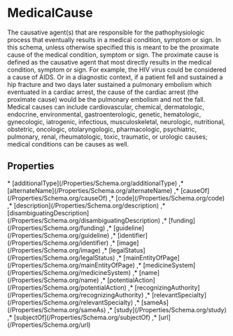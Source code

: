 # MedicalCause

The causative agent(s) that are responsible for the pathophysiologic process that eventually results in a medical condition, symptom or sign. In this schema, unless otherwise specified this is meant to be the proximate cause of the medical condition, symptom or sign. The proximate cause is defined as the causative agent that most directly results in the medical condition, symptom or sign. For example, the HIV virus could be considered a cause of AIDS. Or in a diagnostic context, if a patient fell and sustained a hip fracture and two days later sustained a pulmonary embolism which eventuated in a cardiac arrest, the cause of the cardiac arrest (the proximate cause) would be the pulmonary embolism and not the fall. Medical causes can include cardiovascular, chemical, dermatologic, endocrine, environmental, gastroenterologic, genetic, hematologic, gynecologic, iatrogenic, infectious, musculoskeletal, neurologic, nutritional, obstetric, oncologic, otolaryngologic, pharmacologic, psychiatric, pulmonary, renal, rheumatologic, toxic, traumatic, or urologic causes; medical conditions can be causes as well.

## Properties

<Grid>
* [additionalType](/Properties/Schema.org/additionalType)
,* [alternateName](/Properties/Schema.org/alternateName)
,* [causeOf](/Properties/Schema.org/causeOf)
,* [code](/Properties/Schema.org/code)
,* [description](/Properties/Schema.org/description)
,* [disambiguatingDescription](/Properties/Schema.org/disambiguatingDescription)
,* [funding](/Properties/Schema.org/funding)
,* [guideline](/Properties/Schema.org/guideline)
,* [identifier](/Properties/Schema.org/identifier)
,* [image](/Properties/Schema.org/image)
,* [legalStatus](/Properties/Schema.org/legalStatus)
,* [mainEntityOfPage](/Properties/Schema.org/mainEntityOfPage)
,* [medicineSystem](/Properties/Schema.org/medicineSystem)
,* [name](/Properties/Schema.org/name)
,* [potentialAction](/Properties/Schema.org/potentialAction)
,* [recognizingAuthority](/Properties/Schema.org/recognizingAuthority)
,* [relevantSpecialty](/Properties/Schema.org/relevantSpecialty)
,* [sameAs](/Properties/Schema.org/sameAs)
,* [study](/Properties/Schema.org/study)
,* [subjectOf](/Properties/Schema.org/subjectOf)
,* [url](/Properties/Schema.org/url)

</Grid>

